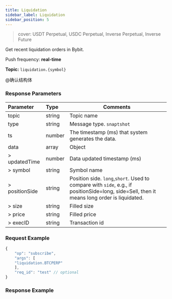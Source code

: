 ```yaml
---
title: Liquidation
sidebar_label: Liquidation
sidebar_position: 5
---
```

> cover: USDT Perpetual, USDC Perpetual, Inverse Perpetual, Inverse Future

Get recent liquidation orders in Bybit.

Push frequency: **real-time**

**Topic:**
`liquidation.{symbol}`

@确认结构体
### Response Parameters
| Parameter | Type | Comments|
|:----- |:-----|----- |
|topic |string |Topic name |
|type |string |Message type. `snaptshot`|
|ts |number |The timestamp (ms) that system generates the data. |
|data |array |Object |
|> updatedTime |number |Data updated timestamp (ms) |
|> symbol |string |Symbol name |
|> positionSide |string |Position side. `long`,`short`. Used to compare with `side`, e.g., if positionSide=long, side=Sell, then it means long order is liquidated.|
|> size |string |Filled size |
|> price |string |Filled price |
|> execID |string |Transaction id |

### Request Example

<Tabs>
<TabItem value="console" label="JSON subscription message">

```javascript
{
    "op": "subscribe",
    "args": [
    "liquidation.BTCPERP"
    ],
    "req_id": "test" // optional
}
```

</TabItem>
</Tabs>

### Response Example

<Tabs>
<TabItem value="trade-linear" label="trade-linear">

```json

```

</TabItem>
</Tabs>